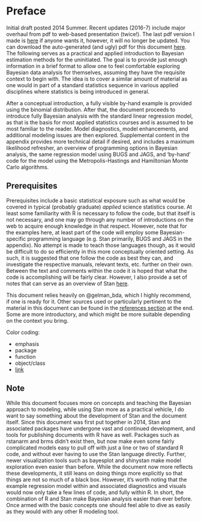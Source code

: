 # Preface

<span class="marginnote">Initial draft posted 2014 Summer.  Recent updates (2016-7) include major overhaul from pdf to web-based presentation (twice!). The last pdf version I made is [here](http://m-clark.github.io/docs/IntroBayes.pdf) if anyone wants it, however, it will no longer be updated.  You can download the auto-generated (and ugly) pdf for this document [here](https://m-clark.github.io/docs/bayesian/basics/Bayesian_Basics.pdf).</span>
The following serves as a practical and applied introduction to Bayesian estimation methods for the uninitiated. The goal is to provide just enough information in a brief format to allow one to feel comfortable exploring Bayesian data analysis for themselves, assuming they have the requisite context to begin with. The idea is to cover a similar amount of material as one would in part of a standard statistics sequence in various applied disciplines where statistics is being introduced in general.  

After a conceptual introduction, a fully visible by-hand example is provided using the binomial distribution.  After that, the document proceeds to introduce fully Bayesian analysis with the standard linear regression model, as that is the basis for most applied statistics courses and is assumed to be most familiar to the reader.  Model diagnostics, model enhancements, and additional modeling issues are then explored.  Supplemental content in the appendix provides more technical detail if desired, and includes a maximum likelihood refresher, an overview of programming options in Bayesian analysis, the same regression model using BUGS and JAGS, and 'by-hand' code for the model using the Metropolis-Hastings and Hamiltonian Monte Carlo algorithms.


## Prerequisites

Prerequisites include a basic statistical exposure such as what would be covered in typical (probably graduate) *applied* science statistics course. At least some familiarity with R is necessary to follow the code, but that itself is not necessary, and one may go through any number of introductions on the web to acquire enough knowledge in that respect.  However, note that for the examples here, at least part of the code will employ some Bayesian-specific programming language (e.g. Stan primarily, BUGS and JAGS in the appendix).  No attempt is made to teach those languages though, as it would be difficult to do so efficiently in this more conceptually oriented setting.  As such, it is suggested that one follow the code as best they can, and investigate the respective manuals, relevant texts, etc. further on their own.  Between the text and comments within the code it is hoped that what the code is accomplishing will be fairly clear.  However, I also provide a set of notes that can serve as an overview of Stan [here](https://m-clark.github.io/workshops/bayesian/).

This document relies heavily on @gelman_bda, which I highly recommend, if one is ready for it.  Other sources used or particularly pertinent to the material in this document can be found in the [references section](#references) at the end. Some are more introductory, and which might be more suitable depending on the context you bring.



Color coding:

- <span class="emph">emphasis</span>
- <span class="pack">package</span>
- <span class="func">function</span>
- <span class="objclass">object/class</span>
- [link][Prerequisites]


## Note

While this document focuses more on concepts and teaching the Bayesian approach to modeling, while using Stan more as a practical vehicle, I do want to say something about the development of Stan and the document itself.  Since this document was first put together in 2014, Stan and associated packages have undergone vast and continued development, and tools for publishing documents with R have as well. Packages such as <span class="pack">rstanarm</span> and <span class="pack">brms</span> didn't exist then, but now make even some fairly complicated models easy to pull off with just a line or two of standard R code, and without ever having to use the Stan language directly.  Further, newer visualization tools such as <span class="pack">bayesplot</span> and <span class="pack">shinystan</span> make model exploration even easier than before.  While the document now more reflects these developments, it still leans on doing things more explicitly so that things are not so much of a black box. However, it's worth noting that the example regression model within and associated diagnostics and visuals would now only take a few lines of code, and fully within R. In short, the combination of R and Stan make Bayesian analysis easier than ever before. Once armed with the basic concepts one should feel able to dive as easily as they would with any other R modeling tool.
